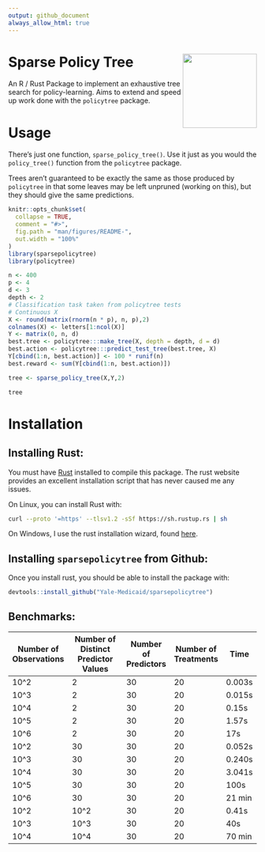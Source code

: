```yaml
---
output: github_document
always_allow_html: true
---
```


# Sparse Policy Tree <img src='logo.png' align="right" height="150">

An R / Rust Package to implement an exhaustive tree search for
policy-learning. Aims to extend and speed up work done with the `policytree`
package.

# Usage

There's just one function, `sparse_policy_tree()`. Use it just as you would the
`policy_tree()` function from the `policytree` package.

Trees aren't guaranteed to be exactly the same as those produced by
`policytree` in that some leaves may be left unpruned (working on this), but
they should give the same predictions.

```r
knitr::opts_chunk$set(
  collapse = TRUE,
  comment = "#>",
  fig.path = "man/figures/README-",
  out.width = "100%"
)
library(sparsepolicytree)
library(policytree)
```

```r

n <- 400
p <- 4
d <- 3
depth <- 2
# Classification task taken from policytree tests
# Continuous X
X <- round(matrix(rnorm(n * p), n, p),2)
colnames(X) <- letters[1:ncol(X)]
Y <- matrix(0, n, d)
best.tree <- policytree:::make_tree(X, depth = depth, d = d)
best.action <- policytree:::predict_test_tree(best.tree, X)
Y[cbind(1:n, best.action)] <- 100 * runif(n)
best.reward <- sum(Y[cbind(1:n, best.action)])

tree <- sparse_policy_tree(X,Y,2)

tree

```

# Installation

## Installing Rust:

You must have [Rust](https://www.rust-lang.org/tools/install) installed to
compile this package. The rust website provides an excellent installation
script that has never caused me any issues.

On Linux, you can install Rust with:

```sh
curl --proto '=https' --tlsv1.2 -sSf https://sh.rustup.rs | sh
```

On Windows, I use the rust installation wizard, found
[here](https://forge.rust-lang.org/infra/other-installation-methods.html).

## Installing `sparsepolicytree` from Github:

Once you install rust, you should be able to install the package with:

```r
devtools::install_github("Yale-Medicaid/sparsepolicytree")
```

## Benchmarks:

| Number of Observations | Number of Distinct Predictor Values |Number of Predictors| Number of Treatments | Time |
|------------------------|-------------------------------------|--------------------|----------------------|------|
| 10^2                   | 2                                   |30                  |20                    |0.003s|
| 10^3                   | 2                                   |30                  |20                    |0.015s|
| 10^4                   | 2                                   |30                  |20                    |0.15s |
| 10^5                   | 2                                   |30                  |20                    |1.57s |
| 10^6                   | 2                                   |30                  |20                    |17s   |
| 10^2                   | 30                                  |30                  |20                    |0.052s|
| 10^3                   | 30                                  |30                  |20                    |0.240s|
| 10^4                   | 30                                  |30                  |20                    |3.041s|
| 10^5                   | 30                                  |30                  |20                    |100s  |
| 10^6                   | 30                                  |30                  |20                    |21 min|
| 10^2                   | 10^2                                |30                  |20                    |0.41s |
| 10^3                   | 10^3                                |30                  |20                    |40s   |
| 10^4                   | 10^4                                |30                  |20                    |70 min|

